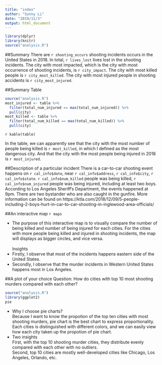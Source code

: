```yaml
---
title: "index"
author: "Sunny Li"
date: "2019/11/3"
output: html_document
---
```


```r
library(dplyr)
library(knitr)
source("analysis.R")

```

##Summary
There are `r shooting_occurs` shooting incidents occurs in the United States in 2018. In total, `r lives_lost` lives lost in the shooting incidents. The city with most impacted, which is the city with most occurrence of shooting incidents, is `r city_impact`. The city with most killed people is `r city_most_killed`. The city with most injured people in shooting accidents is `r city_most_injured`.

##Summary Table
```r
source("analysis.R")
most_injured <- table %>%
  filter(total_num_injured == max(total_num_injured)) %>%
  pull(city)
most_killed <- table %>%
  filter(total_num_killed == max(total_num_killed)) %>%
  pull(city)
```

`r kable(table)`

In the table, we can apparently see that the city with the most number of people being killed is `r most_killed`, in which I defined as the most dangerous city. And that the city with the most people being injured in 2018 is `r most_injured`. 



##Description of a particular incident
There is a car-to-car shooting event happens on `r cal_info$date`, near `r cal_info$address`, `r cal_info$city`, `r cal_info$state`. `r cal_info$num_killed` people was being killed, `r cal_info$num_injured` people was being injured, including at least two boys. According to Los Angeles Sheriff’s Department, the events happened at 9pm. There are two bystander who are also caught in the gunfire. More information can be found on https://ktla.com/2018/12/09/5-people-including-2-boys-hurt-in-car-to-car-shooting-in-inglewood-area-officials/


##An interactive map
`r maps`

- The purpose of this interactive map is to visually compare the number of being killed and number of being injured for each cities. For the cities with more people being killed and injured in shooting incidents, the map will displays as bigger circles, and vice versa. <br>
<br>
Insights<br>
- Firstly, I observe that most of the incidents happens eastern side of the United States.
- Secondly, I observe that the murder incidents in Western United States happens most in Los Angeles.


##A plot of your choice
Question: How do cities with top 10 most shooting murders compared with each other? 
```r
source("analysis.R")
library(ggplot2)
pie
```

- Why I choose pie charts?<br>
Because I want to know the propotion of the top ten cities with most shooting murders, pie chart is the best chart to express proportionality. Each cities is distinguished with different colors, and we can easily view how each city taken up the propotion of pie chart. <br>
- Two insights<br>
First, with the top 10 shooting murder cities, they distribute evenly compared with each other with no outliers. <br>
Second, top 10 cities are mostly well-developed cities like Chicago, Los Angeles, Orlando, etc.<br>
